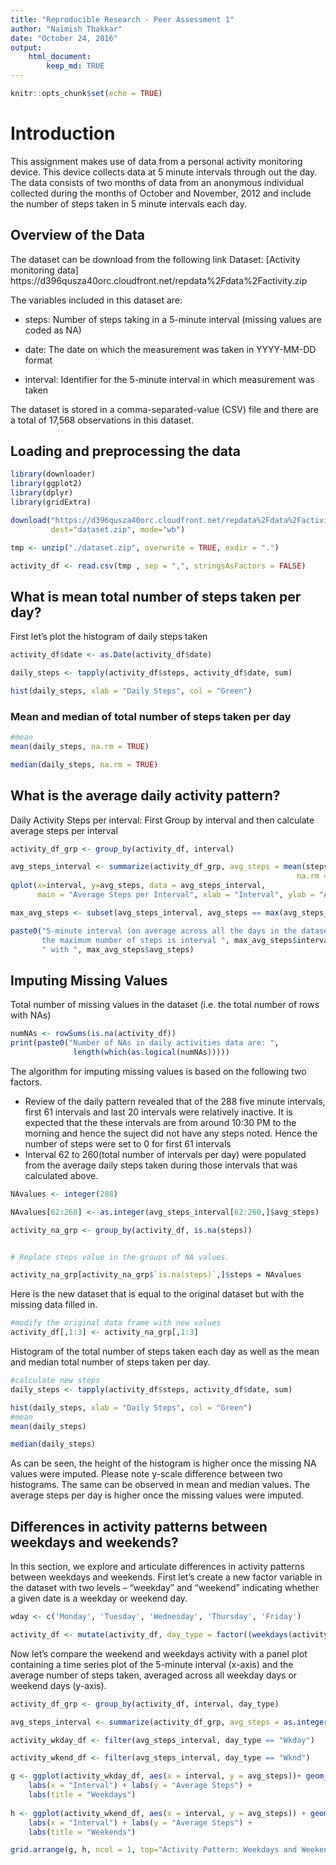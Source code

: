 ---
title: "Reproducible Research - Peer Assessment 1"
author: "Naimish Thakkar"
date: "October 24, 2016"
output: 
    html_document:
        keep_md: TRUE
---

```{r setup, include=FALSE}
knitr::opts_chunk$set(echo = TRUE)
```

# Introduction
This assignment makes use of data from a personal activity monitoring device. This device collects data at 5 minute intervals through out the day. The data consists of two months of data from an anonymous individual collected during the months of October and November, 2012 and include the number of steps taken in 5 minute intervals each day. 

## Overview of the Data
The dataset can be download from the following link
Dataset: [Activity monitoring data] https://d396qusza40orc.cloudfront.net/repdata%2Fdata%2Factivity.zip

The variables included in this dataset are:

- steps: Number of steps taking in a 5-minute interval (missing values are coded as NA)

- date: The date on which the measurement was taken in YYYY-MM-DD format

- interval: Identifier for the 5-minute interval in which measurement was taken

The dataset is stored in a comma-separated-value (CSV) file and there are a total of 17,568 observations in this dataset.

## Loading and preprocessing the data
```{r Reproducible Research - Peer Assessment 1}
library(downloader)
library(ggplot2)
library(dplyr)
library(gridExtra)

download("https://d396qusza40orc.cloudfront.net/repdata%2Fdata%2Factivity.zip", 
         dest="dataset.zip", mode="wb")

tmp <- unzip("./dataset.zip", overwrite = TRUE, exdir = ".")

activity_df <- read.csv(tmp , sep = ",", stringsAsFactors = FALSE)
```

## What is mean total number of steps taken per day?
First let's plot the histogram of daily steps taken 
```{r}
activity_df$date <- as.Date(activity_df$date)

daily_steps <- tapply(activity_df$steps, activity_df$date, sum)

hist(daily_steps, xlab = "Daily Steps", col = "Green")
```

### Mean and median of total number of steps taken per day

```{r}
#mean
mean(daily_steps, na.rm = TRUE)

median(daily_steps, na.rm = TRUE)
```

## What is the average daily activity pattern?
Daily Activity Steps per interval: First Group by interval and then calculate average
steps per interval

```{r}
activity_df_grp <- group_by(activity_df, interval)

avg_steps_interval <- summarize(activity_df_grp, avg_steps = mean(steps, 
                                                                na.rm = TRUE))
qplot(x=interval, y=avg_steps, data = avg_steps_interval, 
      main = "Average Steps per Interval", xlab = "Interval", ylab = "Average Steps")

max_avg_steps <- subset(avg_steps_interval, avg_steps == max(avg_steps_interval$avg_steps))

paste0("5-minute interval (on average across all the days in the dataset) with 
       the maximum number of steps is interval ", max_avg_steps$interval, 
       " with ", max_avg_steps$avg_steps)

```

## Imputing Missing Values

Total number of missing values in the dataset (i.e. the total number of rows with NAs)

```{r}
numNAs <- rowSums(is.na(activity_df))
print(paste0("Number of NAs in daily activities data are: ", 
              length(which(as.logical(numNAs)))))
```

The algorithm for imputing missing values is based on the following two factors. 

- Review of the daily pattern revealed that of the 288 five minute intervals, first 61 intervals and last 20 intervals were relatively inactive. It is expected that 
the these intervals are from around 10:30 PM to the morning and hence the suject 
did not have any steps noted. Hence the number of steps were set to 0 for first 61 intervals
- Interval 62 to 260(total number of intervals per day) were populated from the
average daily steps taken during those intervals that was calculated above. 

```{r}
NAvalues <- integer(288) 

NAvalues[62:260] <- as.integer(avg_steps_interval[62:260,]$avg_steps)

activity_na_grp <- group_by(activity_df, is.na(steps))


# Replace steps value in the groups of NA values.

activity_na_grp[activity_na_grp$`is.na(steps)`,]$steps = NAvalues
```

Here is the new dataset that is equal to the original dataset but with the missing data filled in.
```{r}
#modify the original data frame with new values
activity_df[,1:3] <- activity_na_grp[,1:3]
```

Histogram of the total number of steps taken each day as well as the mean and median total number of steps taken per day. 

```{r}

#calculate new steps
daily_steps <- tapply(activity_df$steps, activity_df$date, sum)

hist(daily_steps, xlab = "Daily Steps", col = "Green")
#mean
mean(daily_steps)

median(daily_steps)
```

As can be seen, the height of the histogram is higher once the missing NA values
were imputed. Please note y-scale difference between two histograms. The same 
can be observed in mean and median values. The average steps per day is higher 
once the missing values were imputed. 

## Differences in activity patterns between weekdays and weekends?
In this section, we explore and articulate differences in activity patterns 
between weekdays and weekends. 
First let's create a new factor variable in the dataset with two levels -- "weekday" and "weekend" indicating whether a given date is a weekday or weekend day.

```{r}
wday <- c('Monday', 'Tuesday', 'Wednesday', 'Thursday', 'Friday')

activity_df <- mutate(activity_df, day_type = factor((weekdays(activity_df$date) %in% wday), levels = c(TRUE, FALSE), labels = c('Wkday', 'Wknd')))
```

Now let's compare the weekend and weekdays activity with a panel plot containing a time series plot of the 5-minute interval (x-axis) and the average number of steps taken, averaged across all weekday days or weekend days (y-axis). 

```{r}
activity_df_grp <- group_by(activity_df, interval, day_type)

avg_steps_interval <- summarize(activity_df_grp, avg_steps = as.integer(mean(steps)))

activity_wkday_df <- filter(avg_steps_interval, day_type == "Wkday")

activity_wkend_df <- filter(avg_steps_interval, day_type == "Wknd")

g <- ggplot(activity_wkday_df, aes(x = interval, y = avg_steps))+ geom_line() + 
    labs(x = "Interval") + labs(y = "Average Steps") +
    labs(title = "Weekdays") 
   
h <- ggplot(activity_wkend_df, aes(x = interval, y = avg_steps)) + geom_line() + 
    labs(x = "Interval") + labs(y = "Average Steps") +
    labs(title = "Weekends") 

grid.arrange(g, h, ncol = 1, top="Activity Pattern: Weekdays and Weekends")
```

